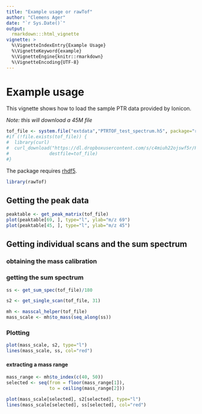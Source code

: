```yaml
---
title: "Example usage or rawTof"
author: "Clemens Ager"
date: "`r Sys.Date()`"
output: 
  rmarkdown:::html_vignette
vignette: >
  %\VignetteIndexEntry{Example Usage}
  %\VignetteKeyword{example}
  %\VignetteEngine{knitr::rmarkdown}
  %\VignetteEncoding{UTF-8}
---
```


# Example usage

This vignette shows how to load the sample PTR data provided by
Ionicon.

_Note: this will download a 45M file_
```r
tof_file <- system.file("extdata","PTRTOF_test_spectrum.h5", package="rawTof")
#if (!file.exists(tof_file)) {
#  library(curl)
#  curl_download("https://dl.dropboxusercontent.com/s/c4miuh22ojswf5r/PTRTOF_test_spectrum.h5?dl=0#",
#				destfile=tof_file)
#}
```

The package requires [rhdf5](https://bioconductor.org/packages/release/bioc/html/rhdf5.html).
```r
library(rawTof)
```

## Getting the peak data

```r
peaktable <- get_peak_matrix(tof_file)
plot(peaktable[69, ], type="l", ylab="m/z 69")
plot(peaktable[45, ], type="l", ylab="m/z 45")
```


## Getting individual scans and the sum spectrum


### obtaining the mass calibration

### getting the sum spectrum
```r
ss <- get_sum_spec(tof_file)/180
```

```r
s2 <- get_single_scan(tof_file, 31)
```

```r
mh <- masscal_helper(tof_file)
mass_scale <- mh$to_mass(seq_along(ss))
```

### Plotting

```r
plot(mass_scale, s2, type="l")
lines(mass_scale, ss, col="red")
```

#### extracting a mass range
```r
mass_range <- mh$to_index(c(40, 50))
selected <- seq(from = floor(mass_range[1]),
                to = ceiling(mass_range[2]))

plot(mass_scale[selected], s2[selected], type="l")
lines(mass_scale[selected], ss[selected], col="red")
```
